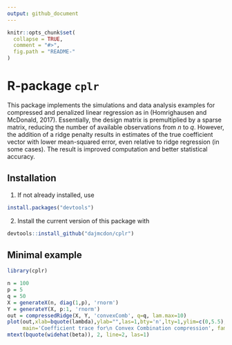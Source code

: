 ```yaml
---
output: github_document
---
```


<!-- README.md is generated from README.Rmd. Please edit that file -->

```r
knitr::opts_chunk$set(
  collapse = TRUE,
  comment = "#>",
  fig.path = "README-"
)
```
# R-package `cplr`

This package implements the simulations and data analysis examples
for compressed and penalized linear regression as in (Homrighausen and McDonald,
2017). Essentially, the design matrix is premultiplied by a sparse matrix,
reducing the number of available observations from $n$ to $q$. However, the addition
of a ridge penalty results in estimates of the true coefficient vector with
lower mean-squared error, even relative to ridge regression (in some cases). The
result is improved computation and better statistical accuracy.

## Installation

1. If not already installed, use
```r
install.packages("devtools")
```

2. Install the current version of this package with
```r
devtools::install_github("dajmcdon/cplr")
```

## Minimal example

```r
library(cplr)
```

```r
n = 100
p = 5
q = 50
X = generateX(n, diag(1,p), 'rnorm')
Y = generateY(X, p:1, 'rnorm')
out = compressedRidge(X, Y, 'convexComb', q=q, lam.max=10)
plot(out,xlab=bquote(lambda),ylab="",las=1,bty='n',lty=1,ylim=c(0,5.5),
     main='Coefficient trace for\n Convex Combination compression', family='serif')
mtext(bquote(widehat(beta)), 2, line=2, las=1)
```
